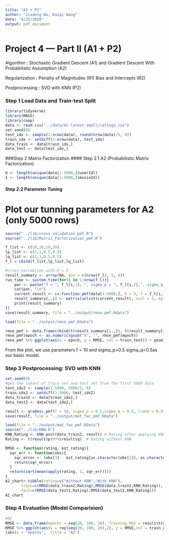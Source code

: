 ```yaml
---
title: "A1 + P2"
author: "Jiadong Wu, Kaiqi Wang"
date: "4/15/2020"
output: pdf_document
---
```


# Project 4 --- Part II (A1 + P2)

Algorithm : Stochastic Gradient Descent (A1) and Gradient Descent With Probabilistic Assumption (A2)

Regularization : Penalty of Magnitudes (R1) Bias and Intercepts (R2)

Postprocessing : SVD with KNN (P2)

### Step 1 Load Data and Train-test Split
```r
library(tidyverse)
library(MASS)
library(coop)
data <- read.csv("../data/ml-latest-small/ratings.csv")
set.seed(0)
test_idx <- sample(1:nrow(data), round(nrow(data)/5, 0))
train_idx <- setdiff(1:nrow(data), test_idx)
data_train <- data[train_idx,]
data_test <- data[test_idx,]
```

###Step 2 Matrix Factorization
#### Step 2.1 A2 (Probabilistic Matrix Factorization)
```r
U <- length(unique(data[1:5000,]$userId))
I <- length(unique(data[1:5000,]$movieId))
```

#### Step 2.2 Parameter Tuning

# Plot our tunning parameters for A2 (only 5000 rows)

```r
source("../lib/cross_validation_pmf.R")  
source("../lib/Matrix_Factorization_pmf.R")

f_list <- c(10,20,10,20)
lp_list <- c(1,1,0.5,0.5)
lq_list <- c(1,1,0.5,0.5) 
f_l = cbind(f_list,lp_list,lq_list)
```

```r
#cross-validation with K = 5
result_summary <- array(NA, dim = c(nrow(f_l), 5, 4)) 
run_time <- system.time(for(i in 1:nrow(f_l)){
    par <- paste("f = ", f_l[i,1], ", sigma_p = ", f_l[i,2],", sigma_q = ", f_l[i,3])
    cat(par, "\n")
    current_result <- cv.function_pmf(data[1:5000,], K = 5, f = f_l[i,1],sigma_p=f_l[i,2],sigma_q= f_l[i,3],sigma = 0.1)
    result_summary[,,i] <- matrix(unlist(current_result), ncol = 5, byrow = T) 
    print(result_summary)
})
save(result_summary, file = "../output/rmse_pmf.Rdata")
```

```r
load(file = "../output/rmse_pmf.Rdata") 

rmse_pmf <- data.frame(rbind(t(result_summary[1,,]), t(result_summary[2,,])), train_test = rep(c("Train", "Test"), each = 4), par = rep(paste("f = ", f_l[,1], ", sigma_p = ", f_l[,2], ", sigma_q = ", f_l[,3]), times = 2)) %>% gather("epoch", "RMSE", -train_test, -par)
rmse_pmf$epoch <- as.numeric(gsub("X", "", rmse_pmf$epoch))
rmse_pmf %>% ggplot(aes(x = epoch, y = RMSE, col = train_test)) + geom_point() + facet_grid(~par)
```

From the plot, we use parameters f = 10 and sigma_p=0.5 sigma_q=0.5as our basic model.

### Step 3 Postprocessing: SVD with KNN
```r
set.seed(0)
#get the subset of train set and test set from the first 5000 data
test_idx2 <- sample(1:5000, 5000/5, 0)
train_idx2 <- setdiff(1:5000, test_idx2)
data_train2 <- data[train_idx2,]
data_test2 <- data[test_idx2,]
```

```r
result <- gradesc_pmf(f = 10, sigma_p = 0.5,sigma_q = 0.5, lrate = 0.01, max.iter = 100, stopping.deriv = 0.01, data = data[1:5000,], train = data_train2, test = data_test2)
save(result, file = "../output/mat_fac_pmf.RData")
```

```r
load(file = "../output/mat_fac_pmf.RData")
source("../lib/KNN.R")
KNN_Rating <- KNN.post(data_train2, result) # Rating after applying KNN
Rating <- t(result$p)%*%(result$q)  # Rating without KNN
```

```r
RMSE <- function(rating, est_rating){
  sqr_err <- function(obs){
    sqr_error <- (obs[3] - est_rating[as.character(obs[1]), as.character(obs[2])])^2
    return(sqr_error)
  }
  return(sqrt(mean(apply(rating, 1, sqr_err))))  
}
A2_chart<-tibble(rating=c("Without KNN","With KNN"),
       train=c(RMSE(data_train2,Rating),RMSE(data_train2,KNN_Rating)),     
       test=c(RMSE(data_test2,Rating),RMSE(data_test2,KNN_Rating)))
A2_chart
```

### Step 4 Evaluation (Model Comparision)
```r
#A2
RMSE <- data.frame(epochs = seq(20, 100, 20), Training_MSE = result$train_RMSE, Test_MSE = result$test_RMSE) %>% gather(key = train_or_test, value = RMSE, -epochs)
RMSE %>% ggplot(aes(x = rep(seq(20, 100, 20),2), y = RMSE,col = train_or_test)) + geom_point() + scale_x_discrete(limits = seq(20, 100, 20)) + xlim(c(0, 100))+
labs(x = "epochs",  title = "A2")
```
